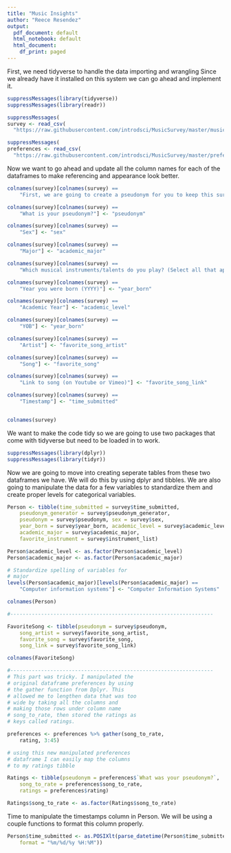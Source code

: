 ```yaml
---
title: "Music Insights"
author: "Reece Resendez"
output:
  pdf_document: default
  html_notebook: default
  html_document:
    df_print: paged
---
```


First, we need tidyverse to handle the data importing and wrangling
Since we already have it installed on this system we can go ahead and implement it.
```r
suppressMessages(library(tidyverse))
suppressMessages(library(readr))

suppressMessages(
survey <- read_csv(
  "https://raw.githubusercontent.com/introdsci/MusicSurvey/master/music-survey.csv"))

suppressMessages(
preferences <- read_csv(
  "https://raw.githubusercontent.com/introdsci/MusicSurvey/master/preferences-survey.csv"))


```
Now we want to go ahead and update all the column names for each of the dataframes to make referencing and appearance look better.
```r
colnames(survey)[colnames(survey) == 
    "First, we are going to create a pseudonym for you to keep this survey anonymous (more or less). Which pseudonym generator would you prefer?"] <- "pseudonym_generator"

colnames(survey)[colnames(survey) == 
    "What is your pseudonym?"] <- "pseudonym"

colnames(survey)[colnames(survey) == 
    "Sex"] <- "sex"

colnames(survey)[colnames(survey) == 
    "Major"] <- "academic_major"

colnames(survey)[colnames(survey) == 
    "Which musical instruments/talents do you play? (Select all that apply)"] <- "instrument_list"

colnames(survey)[colnames(survey) == 
    "Year you were born (YYYY)"] <- "year_born"

colnames(survey)[colnames(survey) == 
    "Academic Year"] <- "academic_level"

colnames(survey)[colnames(survey) == 
    "YOB"] <- "year_born"

colnames(survey)[colnames(survey) == 
    "Artist"] <- "favorite_song_artist"

colnames(survey)[colnames(survey) == 
    "Song"] <- "favorite_song"

colnames(survey)[colnames(survey) == 
    "Link to song (on Youtube or Vimeo)"] <- "favorite_song_link"

colnames(survey)[colnames(survey) == 
    "Timestamp"] <- "time_submitted"


colnames(survey)

```

We want to make the code tidy so we are going to use two packages that come with tidyverse but need to be loaded in to work.
```r
suppressMessages(library(dplyr))
suppressMessages(library(tidyr))

```

Now we are going to move into creating seperate tables from these two dataframes we have. We will do this by using dplyr and tibbles. We are also going to manipulate the data for a few variables to standardize them and create proper levels for categorical variables.
```r
Person <- tibble(time_submitted = survey$time_submitted, 
    pseudonym_generator = survey$pseudonym_generator, 
    pseudonym = survey$pseudonym, sex = survey$sex, 
    year_born = survey$year_born, academic_level = survey$academic_level, 
    academic_major = survey$academic_major, 
    favorite_instrument = survey$instrument_list)

Person$academic_level <- as.factor(Person$academic_level)
Person$academic_major <- as.factor(Person$academic_major)

# Standardize spelling of variables for
# major
levels(Person$academic_major)[levels(Person$academic_major) == 
    "Computer information systems"] <- "Computer Information Systems"

colnames(Person)

#------------------------------------------------------------------

FavoriteSong <- tibble(pseudonym = survey$pseudonym, 
    song_artist = survey$favorite_song_artist, 
    favorite_song = survey$favorite_song, 
    song_link = survey$favorite_song_link)

colnames(FavoriteSong)

#------------------------------------------------------------------
# This part was tricky. I manipulated the
# original dataframe preferences by using
# the gather function from Dplyr. This
# allowed me to lengthen data that was too
# wide by taking all the columns and
# making those rows under column name
# song_to_rate, then stored the ratings as
# keys called ratings.

preferences <- preferences %>% gather(song_to_rate, 
    rating, 3:45)

# using this new manipulated preferences
# dataframe I can easily map the columns
# to my ratings tibble

Ratings <- tibble(pseudonym = preferences$`What was your pseudonym?`, 
    song_to_rate = preferences$song_to_rate, 
    ratings = preferences$rating)

Ratings$song_to_rate <- as.factor(Ratings$song_to_rate)
```


Time to manipulate the timestamps column in Person. We will be using a couple functions to format this column properly.
```r

Person$time_submitted <- as.POSIXlt(parse_datetime(Person$time_submitted, 
    format = "%m/%d/%y %H:%M"))


```





```r


```


